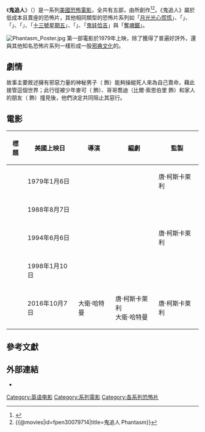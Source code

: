 {{noteTA
|G1=Show
|G2=Movie
}}
《'''鬼追人'''》（{{lang-en|'''''Phantasm'''''}}）是一系列[[美國|美國]][[恐怖電影|恐怖電影]]，全共有五部，由{{le|唐·柯斯卡萊利|Don Coscarelli}}所創作<ref name=NYT2>{{cite web|date=June 1, 1979|authorlink=Vincent Canby|author=Canby, Vincent|title=Phantasm|url=http://movies.nytimes.com/movie/37911/Phantasm/overview|work=[[The_New_York_Times|The New York Times]]}}</ref><ref>{{@movies|id=fpen30079714|title=鬼追人 Phantasm}}<!-- 2016-10-22 accessdate --></ref>。《鬼追人》屬於低成本且賣座的恐怖片，其他相同類型的恐怖片系列如「[[月光光心慌慌系列電影|月光光心慌慌]]」、「{{le|半夜鬼上床系列電影|A Nightmare on Elm Street (franchise)|半夜鬼上床}}」、「{{le|養鬼吃人系列電影|Hellraiser (franchise)|養鬼吃人}}」、「{{le|驚聲尖叫系列電影|Scream (franchise)|驚聲尖叫}}」、「[[十三號星期五_(電影)|十三號星期五]]」、「{{le|德州電鋸殺人狂系列電影|The Texas Chainsaw Massacre (franchise)|德州電鋸殺人狂}}」、「[[鬼娃恰吉系列|鬼娃恰吉]]」與「[[奪魂鋸系列|奪魂鋸]]」。

[[File:Phantasm_Poster.jpg|thumbnail]]
第一部電影於1979年上映，除了獲得了普遍好評外，還與其他知名恐怖片系列一樣形成一股[[邪典電影|邪典文化]]的{{le|邪典崇拜|Cult following|崇拜}}。

== 劇情 ==
故事主要敘述擁有邪惡力量的神秘男子{{le|高人 (鬼追人)|Tall Man (Phantasm)|高人}}（{{le|安格斯·斯昆姆|Angus Scrimm}} 飾）能夠操縱死人來為自己賣命，藉此接管這個世界；此行徑被少年麥可（{{le|A·麥可·鮑德溫|A. Michael Baldwin}} 飾）、哥哥喬迪（比爾·索恩伯里 飾）和家人的朋友{{le|雷吉 (鬼追人)|Reggie (Phantasm)|雷吉}}（{{le|雷吉·班尼斯特|Reggie Bannister}} 飾）撞見後，他們決定共同阻止其惡行。

== 電影 ==
{| class="wikitable"
|-
! 標題 !! 美國上映日 !! 導演 !! 編劇 !! 監製
|-
| {{le|鬼追人|Phantasm (film)}} || 1979年1月6日 || rowspan="4" colspan="2"| {{le|唐·柯斯卡萊利|Don Coscarelli}} || 唐·柯斯卡萊利
|-
| {{le|鬼追人2|Phantasm II}} || 1988年8月7日 || {{le|羅伯托·A·克薩達|Roberto A. Quezada}}
|-
| {{le|鬼追人3|Phantasm III: Lord of the Dead}} || 1994年6月6日 || 唐·柯斯卡萊利
|-
| {{le|鬼追人4|Phantasm IV: Oblivion}} || 1998年1月10日 || {{le|A·麥可·鮑德溫|A. Michael Baldwin}}
|-
| {{le|鬼追人5|Phantasm: Ravager}} || 2016年10月7日 || 大衛·哈特曼 || 唐·柯斯卡萊利<br>大衛·哈特曼 || 唐·柯斯卡萊利
|}

== 參考文獻 ==
{{Reflist|30em}}

== 外部連結 ==
* {{official website|http://www.phantasm.com}}

{{DEFAULTSORT:Phantasm (film series)}}
[[Category:英语电影|Category:英语电影]]
[[Category:系列電影|Category:系列電影]]
[[Category:各系列恐怖片|Category:各系列恐怖片]]
